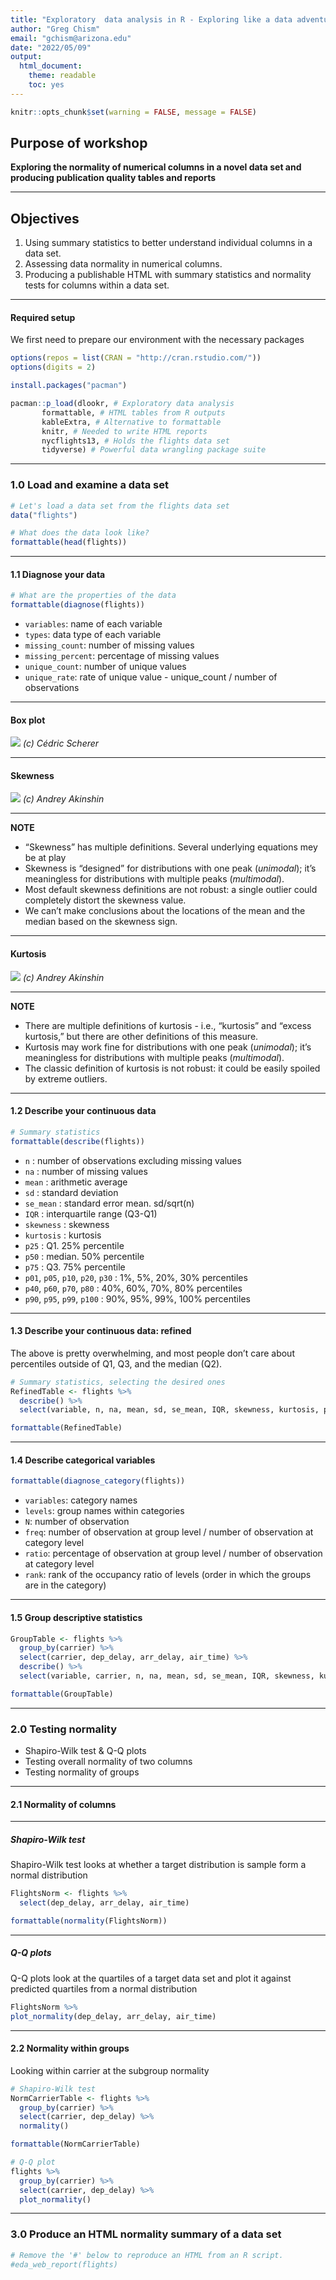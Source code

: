 ```yaml
---
title: "Exploratory  data analysis in R - Exploring like a data adventurer"
author: "Greg Chism"
email: "gchism@arizona.edu"
date: "2022/05/09"
output: 
  html_document: 
    theme: readable
    toc: yes
---
```



```r
knitr::opts_chunk$set(warning = FALSE, message = FALSE) 
```

## Purpose of workshop
__Exploring the normality of numerical columns in a novel data set and producing publication quality tables and reports__ 

***

## Objectives
1. Using summary statistics to better understand individual columns in a data set. 
2. Assessing data normality in numerical columns. 
3. Producing a publishable HTML with summary statistics and normality tests for columns within a data set. 

***

#### Required setup 
We first need to prepare our environment with the necessary packages
```r
options(repos = list(CRAN = "http://cran.rstudio.com/"))
options(digits = 2)

install.packages("pacman")

pacman::p_load(dlookr, # Exploratory data analysis
       formattable, # HTML tables from R outputs
       kableExtra, # Alternative to formattable
       knitr, # Needed to write HTML reports
       nycflights13, # Holds the flights data set
       tidyverse) # Powerful data wrangling package suite
```

***

### 1.0 Load and examine a data set
```r
# Let's load a data set from the flights data set
data("flights")

# What does the data look like?
formattable(head(flights))
```

***

#### 1.1 Diagnose your data
```r
# What are the properties of the data
formattable(diagnose(flights))
```
* `variables`: name of each variable
* `types`: data type of each variable
* `missing_count`: number of missing values 
* `missing_percent`: percentage of missing values 
* `unique_count`: number of unique values
* `unique_rate`: rate of unique value - unique_count / number of observations

***
#### Box plot
![](https://d33wubrfki0l68.cloudfront.net/6a759d8217be119e3409d1eb8e6cd78913bcc86f/c1995/img/evol-ggplot/boxplot.png) 
_(c) Cédric Scherer_


***

#### Skewness
![](https://aakinshin.net/posts/misleading-skewness/img/skew_intro-dark.png)
_(c) Andrey Akinshin_

***

__NOTE__

* “Skewness” has multiple definitions. Several underlying equations mey be at play
* Skewness is “designed” for distributions with one peak (_unimodal_); it’s meaningless for distributions with multiple peaks (_multimodal_).
* Most default skewness definitions are not robust: a single outlier could completely distort the skewness value.
* We can’t make conclusions about the locations of the mean and the median based on the skewness sign.

***

#### Kurtosis
![](https://aakinshin.net/posts/misleading-kurtosis/img/kurt_intro-dark.png)
_(c) Andrey Akinshin_

***

__NOTE__

* There are multiple definitions of kurtosis - i.e., “kurtosis” and “excess kurtosis,” but there are other definitions of this measure.
* Kurtosis may work fine for distributions with one peak (_unimodal_); it’s meaningless for distributions with multiple peaks (_multimodal_).
* The classic definition of kurtosis is not robust: it could be easily spoiled by extreme outliers.

***

#### 1.2 Describe your continuous data
```r
# Summary statistics 
formattable(describe(flights))
```
* `n` : number of observations excluding missing values
* `na` : number of missing values
* `mean` : arithmetic average
* `sd` : standard deviation
* `se_mean` : standard error mean. sd/sqrt(n)
* `IQR` : interquartile range (Q3-Q1)
* `skewness` : skewness
* `kurtosis` : kurtosis
* `p25` : Q1. 25% percentile
* `p50` : median. 50% percentile
* `p75` : Q3. 75% percentile
* `p01`, `p05`, `p10`, `p20`, `p30` : 1%, 5%, 20%, 30% percentiles
* `p40`, `p60`, `p70`, `p80` : 40%, 60%, 70%, 80% percentiles
* `p90`, `p95`, `p99`, `p100` : 90%, 95%, 99%, 100% percentiles

***

#### 1.3 Describe your continuous data: refined
The above is pretty overwhelming, and most people don't care about percentiles outside of Q1, Q3, and the median (Q2). 
```r
# Summary statistics, selecting the desired ones
RefinedTable <- flights %>%
  describe() %>%
  select(variable, n, na, mean, sd, se_mean, IQR, skewness, kurtosis, p25, p50, p75)

formattable(RefinedTable)
```

***

#### 1.4 Describe categorical variables
```r
formattable(diagnose_category(flights))
```
* `variables`: category names
* `levels`: group names within categories
* `N`: number of observation
* `freq`: number of observation at group level / number of observation at category level
* `ratio`: percentage of observation at group level / number of observation at category level
* `rank`: rank of the occupancy ratio of levels (order in which the groups are in the category)

*** 

#### 1.5 Group descriptive statistics
```r
GroupTable <- flights %>%
  group_by(carrier) %>%
  select(carrier, dep_delay, arr_delay, air_time) %>%
  describe() %>%
  select(variable, carrier, n, na, mean, sd, se_mean, IQR, skewness, kurtosis, p25, p50, p75)

formattable(GroupTable)
```

***

### 2.0 Testing normality
* Shapiro-Wilk test & Q-Q plots
* Testing overall normality of two columns
* Testing normality of groups

***

#### 2.1 Normality of columns

***

##### Shapiro-Wilk test
Shapiro-Wilk test looks at whether a target distribution is sample form a normal distribution
```r
FlightsNorm <- flights %>%
  select(dep_delay, arr_delay, air_time) 

formattable(normality(FlightsNorm))
```

***

##### Q-Q plots
Q-Q plots look at the quartiles of a target data set and plot it against predicted quartiles from a normal distribution

```r
FlightsNorm %>%
plot_normality(dep_delay, arr_delay, air_time)
```

***

#### 2.2 Normality within groups
Looking within carrier at the subgroup normality
```r
# Shapiro-Wilk test
NormCarrierTable <- flights %>%
  group_by(carrier) %>%
  select(carrier, dep_delay) %>%
  normality()

formattable(NormCarrierTable)

# Q-Q plot
flights %>%
  group_by(carrier) %>%
  select(carrier, dep_delay) %>%
  plot_normality()
```

***

### 3.0 Produce an HTML normality summary of a data set
```r
# Remove the '#' below to reproduce an HTML from an R script. 
#eda_web_report(flights)
```
